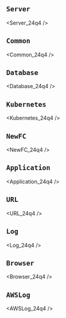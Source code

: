 ## `Server`


<Server_24q4 />

## `Common`


<Common_24q4 />

## `Database`


<Database_24q4 />

## `Kubernetes`


<Kubernetes_24q4 />

## `NewFC`


<NewFC_24q4 />

## `Application`


<Application_24q4 />

## `URL`


<URL_24q4 />

## `Log`


<Log_24q4 />

## `Browser`


<Browser_24q4 />

## `AWSLog`


<AWSLog_24q4 />